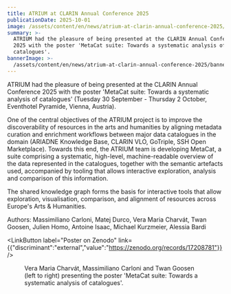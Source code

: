 ```yaml
---
title: ATRIUM at CLARIN Annual Conference 2025
publicationDate: 2025-10-01
image: /assets/content/en/news/atrium-at-clarin-annual-conference-2025/image.jpeg
summary: >-
  ATRIUM had the pleasure of being presented at the CLARIN Annual Conference
  2025 with the poster 'MetaCat suite: Towards a systematic analysis of
  catalogues'.
bannerImage: >-
  /assets/content/en/news/atrium-at-clarin-annual-conference-2025/bannerImage.jpg
---
```

ATRIUM had the pleasure of being presented at the CLARIN Annual Conference 2025 with the poster 'MetaCat suite: Towards a systematic analysis of catalogues' (Tuesday 30 September - Thursday 2 October, Eventhotel Pyramide, Vienna, Austria).

One of the central objectives of the ATRIUM project is to improve the discoverability of resources in the arts and humanities by aligning metadata curation and enrichment workflows between major data catalogues in the domain (ARIADNE Knowledge Base, CLARIN VLO, GoTriple, SSH Open Marketplace). Towards this end, the ATRIUM team is developing MetaCat, a suite comprising a systematic, high-level, machine-readable overview of the data represented in the catalogues, together with the semantic artefacts used, accompanied by tooling that allows interactive exploration, analysis and comparison of this information.

The shared knowledge graph forms the basis for interactive tools that allow exploration,
visualisation, comparison, and alignment of resources across Europe's Arts & Humanities.

Authors: Massimiliano Carloni, Matej Durco, Vera Maria Charvát, Twan Goosen,
Julien Homo, Antoine Isaac, Michael Kurzmeier, Alessia Bardi

<LinkButton label="Poster on Zenodo" link={{"discriminant":"external","value":"https://zenodo.org/records/17208781"}} />



<Figure src="/assets/content/en/news/atrium-at-clarin-annual-conference-2025/img-2626.jpeg" alt="Three researchers are smiling in front of a poster for 'MetaCat suite: Towards a systematic analysis of catalogues'" alignment="stretch">
  Vera Maria Charvát, Massimiliano Carloni and Twan Goosen (left to right) presenting the poster 'MetaCat suite: Towards a systematic analysis of catalogues'.
</Figure>
